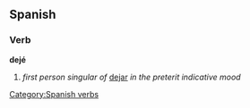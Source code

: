 == Spanish == 
=== Verb === 
'''dejé'''
# ''first person singular of'' [[dejar]] ''in the preterit indicative mood''
[[Category:Spanish verbs]]